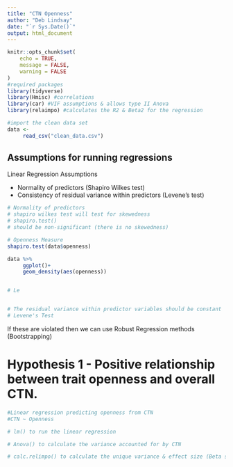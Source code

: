 ---
title: "CTN Openness"
author: "Deb Lindsay"
date: "`r Sys.Date()`"
output: html_document
---

```{r setup, include=FALSE}
knitr::opts_chunk$set(
	echo = TRUE,
	message = FALSE,
	warning = FALSE
)
#required packages
library(tidyverse)
library(Hmisc) #correlations
library(car) #VIF assumptions & allows type II Anova 
library(relaimpo) #calculates the R2 & Beta2 for the regression

#import the clean data set
data <-
     read_csv("clean_data.csv")

```

## Assumptions for running regressions

Linear Regression Assumptions 

- Normality of predictors (Shapiro Wilkes test)
- Consistency of residual variance within predictors (Levene's test)


```{r Openness}
# Normality of predictors
# shapiro wilkes test will test for skewedness 
# shapiro.test() 
# should be non-significant (there is no skewedness)

# Openness Measure
shapiro.test(data$openness)

data %>% 
     ggplot()+
     geom_density(aes(openness))


# Le



```





```{r Homoscedasticity}
# The residual variance within predictor variables should be constant
# Levene's Test

```

If these are violated then we can use Robust Regression methods (Bootstrapping)

# Hypothesis 1 - Positive relationship between trait openness and overall CTN.

```{r H1 }
#Linear regression predicting openness from CTN
#CTN ~ Openness 

# lm() to run the linear regression

# Anova() to calculate the variance accounted for by CTN

# calc.relimpo() to calculate the unique variance & effect size (Beta sq) 



```
